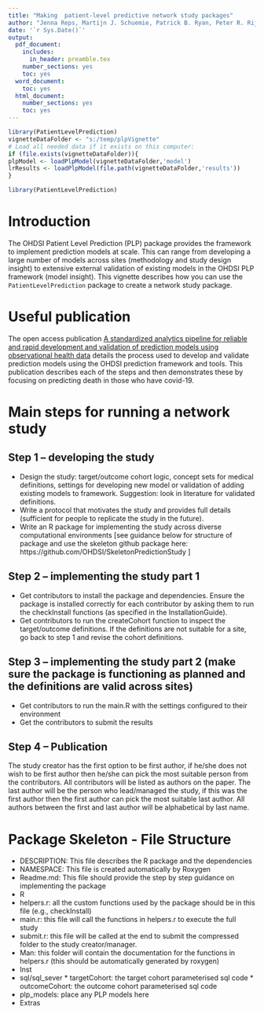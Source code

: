 ```yaml
---
title: "Making  patient-level predictive network study packages"
author: "Jenna Reps, Martijn J. Schuemie, Patrick B. Ryan, Peter R. Rijnbeek"
date: '`r Sys.Date()`'
output:
  pdf_document:
    includes:
      in_header: preamble.tex
    number_sections: yes
    toc: yes
  word_document:
    toc: yes
  html_document:
    number_sections: yes
    toc: yes
---
```

<!--
%\VignetteEngine{knitr}
%\VignetteIndexEntry{Making  patient-level predictive network study packages}
-->
  
  ```r
library(PatientLevelPrediction)
vignetteDataFolder <- "s:/temp/plpVignette"
# Load all needed data if it exists on this computer:
if (file.exists(vignetteDataFolder)){
  plpModel <- loadPlpModel(vignetteDataFolder,'model')
  lrResults <- loadPlpModel(file.path(vignetteDataFolder,'results'))
} 
```

```r
library(PatientLevelPrediction)
```
\newpage
# Introduction
The OHDSI Patient Level Prediction (PLP) package provides the framework to implement prediction models at scale.  This can range from developing a large number of models across sites (methodology and study design insight) to extensive external validation of existing models in the OHDSI PLP framework (model insight). This vignette describes how you can use the `PatientLevelPrediction` package to  create a network study package.

# Useful publication
The open access publication [A standardized analytics pipeline for reliable and rapid development and validation of prediction models using observational health data](https://pubmed.ncbi.nlm.nih.gov/34560604/) details the process used to develop and validate prediction models using the OHDSI prediction framework and tools.  This publication describes each of the steps and then demonstrates these by focusing on predicting death in those who have covid-19.

# Main steps for running a network study
## Step 1 – developing the study

 *	Design the study: target/outcome cohort logic, concept sets for medical definitions, settings for developing new model or validation of adding existing models to framework.  Suggestion: look in literature for validated definitions.
 *	Write a protocol that motivates the study and provides full details (sufficient for people to replicate the study in the future).
 *	Write an R package for implementing the study across diverse computational environments [see guidance below for structure of package and use the skeleton github package here: https://github.com/OHDSI/SkeletonPredictionStudy ]

## Step 2 – implementing the study part 1

 *	Get contributors to install the package and dependencies.  Ensure the package is installed correctly for each contributor by asking them to run the checkInstall functions (as specified in the InstallationGuide).
 *	Get contributors to run the createCohort function to inspect the target/outcome definitions.  If the definitions are not suitable for a site, go back to step 1 and revise the cohort definitions.   

## Step 3 – implementing the study part 2 (make sure the package is functioning as planned and the definitions are valid across sites)

 *	Get contributors to run the main.R with the settings configured to their environment
 *	Get the contributors to submit the results

## Step 4 – Publication

The study creator has the first option to be first author, if he/she does not wish to be first author then he/she can pick the most suitable person from the contributors.  All contributors will be listed as authors on the paper.  The last author will be the person who lead/managed the study, if this was the first author then the first author can pick the most suitable last author.  All authors between the first and last author will be alphabetical by last name.


# Package Skeleton - File Structure

 *	DESCRIPTION: This file describes the R package and the dependencies
 *	NAMESPACE: This file is created automatically by Roxygen
 *	Readme.md: This file should provide the step by step guidance on implementing the package
 *	R 
   -	helpers.r: all the custom functions used by the package should be in this file (e.g., checkInstall)
   -	main.r: this file will call the functions in helpers.r to execute the full study
   - submit.r: this file will be called at the end to submit the compressed folder to the study creator/manager.
 *	Man: this folder will contain the documentation for the functions in helpers.r (this should be automatically generated by roxygen)
 *	Inst
   -	sql/sql_sever
     * targetCohort: the target cohort parameterised sql code
     * outcomeCohort: the outcome cohort parameterised sql code
   - plp_models: place any PLP models here
 * Extras 

